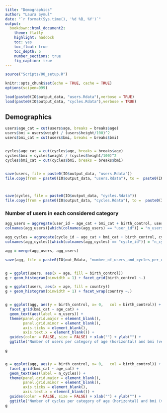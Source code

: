 ```yaml
---
title: "Demographics"
author: "Laura Symul"
date: "`r format(Sys.time(), '%d %B, %Y')`"
output: 
  bookdown::html_document2: 
    theme: flatly
    highlight: haddock
    toc: yes
    toc_float: true
    toc_depth: 5
    number_sections: true
    fig_caption: true
---
```



```r
source("Scripts/00_setup.R")
```


```r
knitr::opts_chunk$set(echo = TRUE, cache = TRUE)
options(scipen=999)
```


```r
load(paste0(IO$output_data, "users.Rdata"),verbose = TRUE)
load(paste0(IO$output_data, "cycles.Rdata"),verbose = TRUE)
```



## Demographics


```r

users$age_cat = cut(users$age, breaks = breaks$age)
users$bmi = users$weight / (users$height/100)^2
users$bmi_cat = cut(users$bmi, breaks = breaks$bmi)


cycles$age_cat = cut(cycles$age, breaks = breaks$age)
cycles$bmi = cycles$weight / (cycles$height/100)^2
cycles$bmi_cat = cut(cycles$bmi, breaks = breaks$bmi)


save(users, file = paste0(IO$output_data, "users.Rdata"))
file.copy(from = paste0(IO$output_data, "users.Rdata"), to =  paste0(IO$output_data, "users_with_demographics.Rdata"), overwrite = TRUE)



save(cycles, file = paste0(IO$output_data, "cycles.Rdata"))
file.copy(from = paste0(IO$output_data, "cycles.Rdata"), to =  paste0(IO$output_data, "cycles_with_demographics.Rdata"), overwrite = TRUE)

```


### Number of users in each considered category


```r


agg_users = aggregate(user_id ~ age_cat + bmi_cat + birth_control, users, length)
colnames(agg_users)[which(colnames(agg_users) == "user_id")] = "n_users"

agg_cycles = aggregate(cycle_id ~ age_cat + bmi_cat + birth_control, cycles, length)
colnames(agg_cycles)[which(colnames(agg_cycles) == "cycle_id")] = "n_cycles"

agg = merge(agg_users, agg_users)

save(agg, file = paste0(IO$out_Rdata, "number_of_users_and_cycles_per_category.Rdata"))


g = ggplot(users, aes(x = age, fill = birth_control))
g + geom_histogram(binwidth = 1) + facet_grid(birth_control ~.)

g = ggplot(users, aes(x = age, fill = country))
g + geom_histogram(binwidth = 1) + facet_wrap(country ~.)


g = ggplot(agg, aes(y = birth_control, x= 0,   col = birth_control)) + 
  facet_grid(bmi_cat ~ age_cat) + 
  geom_text(aes(label = n_users)) + 
  theme(panel.grid.major = element_blank(),
        panel.grid.minor = element_blank(), 
        axis.ticks = element_blank(),
        axis.text.x = element_blank()) + 
  guides(color = FALSE, size = FALSE) + xlab("") + ylab("") + 
  ggtitle("Number of users per category of age (horizontal) and bmi (vertical)")

g


g = ggplot(agg, aes(y = birth_control, x= 0,   col = birth_control)) + 
  facet_grid(bmi_cat ~ age_cat) + 
  geom_text(aes(label = n_cycles)) + 
  theme(panel.grid.major = element_blank(),
        panel.grid.minor = element_blank(), 
        axis.ticks = element_blank(),
        axis.text.x = element_blank()) + 
  guides(color = FALSE, size = FALSE) + xlab("") + ylab("") +
  ggtitle("Number of cycles per category of age (horizontal) and bmi (vertical)")
g

```





